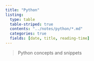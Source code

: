```yaml
---
title: "Python"
listing:
  type: table
  table-striped: true
  contents: "../notes/python/*.md"
  categories: true
  fields: [date, title, reading-time]
---
```



> Python concepts and snippets 
